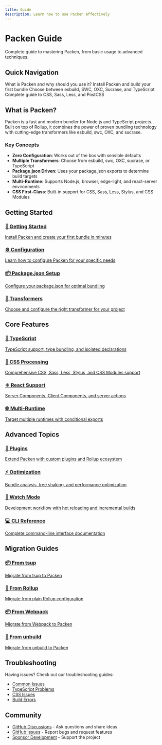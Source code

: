 ```yaml
---
title: Guide
description: Learn how to use Packen effectively
---
```


# Packen Guide

Complete guide to mastering Packen, from basic usage to advanced techniques.

## Quick Navigation

<Cards>
  <Card href="/docs/guide/introduction" title="Introduction">
    What is Packen and why should you use it?
  </Card>
  
  <Card href="/docs/guide/getting-started" title="Getting Started">
    Install Packen and build your first bundle
  </Card>
  
  <Card href="/docs/guide/transformers" title="Transformers">
    Choose between esbuild, SWC, OXC, Sucrase, and TypeScript
  </Card>
  
  <Card href="/docs/guide/css" title="CSS Processing">
    Complete guide to CSS, Sass, Less, and PostCSS
  </Card>
</Cards>

## What is Packen?

Packen is a fast and modern bundler for Node.js and TypeScript projects. Built on top of Rollup, it combines the power of proven bundling technology with cutting-edge transformers like esbuild, swc, OXC, and sucrase.

### Key Concepts

- **Zero Configuration**: Works out of the box with sensible defaults
- **Multiple Transformers**: Choose from esbuild, swc, OXC, sucrase, or TypeScript
- **Package.json Driven**: Uses your package.json exports to determine build targets
- **Multi-Runtime**: Supports Node.js, browser, edge-light, and react-server environments
- **CSS First-Class**: Built-in support for CSS, Sass, Less, Stylus, and CSS Modules

## Getting Started

<div className="guide-sections">
  <a href="/docs/guide/getting-started" className="guide-section">
    <h3>🚀 Getting Started</h3>
    <p>Install Packen and create your first bundle in minutes</p>
  </a>
  
  <a href="/docs/guide/configuration" className="guide-section">
    <h3>⚙️ Configuration</h3>
    <p>Learn how to configure Packen for your specific needs</p>
  </a>
  
  <a href="/docs/guide/package-json" className="guide-section">
    <h3>📦 Package.json Setup</h3>
    <p>Configure your package.json for optimal bundling</p>
  </a>
  
  <a href="/docs/guide/transformers" className="guide-section">
    <h3>🔄 Transformers</h3>
    <p>Choose and configure the right transformer for your project</p>
  </a>
</div>

## Core Features

<div className="guide-sections">
  <a href="/docs/guide/typescript" className="guide-section">
    <h3>📘 TypeScript</h3>
    <p>TypeScript support, type bundling, and isolated declarations</p>
  </a>
  
  <a href="/docs/guide/css" className="guide-section">
    <h3>🎨 CSS Processing</h3>
    <p>Comprehensive CSS, Sass, Less, Stylus, and CSS Modules support</p>
  </a>
  
  <a href="/docs/guide/react" className="guide-section">
    <h3>⚛️ React Support</h3>
    <p>Server Components, Client Components, and server actions</p>
  </a>
  
  <a href="/docs/guide/multi-runtime" className="guide-section">
    <h3>🌐 Multi-Runtime</h3>
    <p>Target multiple runtimes with conditional exports</p>
  </a>
</div>

## Advanced Topics

<div className="guide-sections">
  <a href="/docs/guide/plugins" className="guide-section">
    <h3>🔌 Plugins</h3>
    <p>Extend Packen with custom plugins and Rollup ecosystem</p>
  </a>
  
  <a href="/docs/guide/optimization" className="guide-section">
    <h3>⚡ Optimization</h3>
    <p>Bundle analysis, tree shaking, and performance optimization</p>
  </a>
  
  <a href="/docs/guide/watch-mode" className="guide-section">
    <h3>👀 Watch Mode</h3>
    <p>Development workflow with hot reloading and incremental builds</p>
  </a>
  
  <a href="/docs/guide/cli" className="guide-section">
    <h3>💻 CLI Reference</h3>
    <p>Complete command-line interface documentation</p>
  </a>
</div>

## Migration Guides

<div className="guide-sections">
  <a href="/docs/guide/migration/tsup" className="guide-section">
    <h3>📦 From tsup</h3>
    <p>Migrate from tsup to Packen</p>
  </a>
  
  <a href="/docs/guide/migration/rollup" className="guide-section">
    <h3>🎯 From Rollup</h3>
    <p>Migrate from plain Rollup configuration</p>
  </a>
  
  <a href="/docs/guide/migration/webpack" className="guide-section">
    <h3>📦 From Webpack</h3>
    <p>Migrate from Webpack to Packen</p>
  </a>
  
  <a href="/docs/guide/migration/unbuild" className="guide-section">
    <h3>🔧 From unbuild</h3>
    <p>Migrate from unbuild to Packen</p>
  </a>
</div>

## Troubleshooting

Having issues? Check out our troubleshooting guides:

- [Common Issues](/docs/guide/troubleshooting/common-issues)
- [TypeScript Problems](/docs/guide/troubleshooting/typescript)
- [CSS Issues](/docs/guide/troubleshooting/css)
- [Build Errors](/docs/guide/troubleshooting/build-errors)

## Community

- [GitHub Discussions](https://github.com/visulima/packem/discussions) - Ask questions and share ideas
- [GitHub Issues](https://github.com/visulima/packem/issues) - Report bugs and request features
- [Sponsor Development](https://github.com/sponsors/prisis) - Support the project